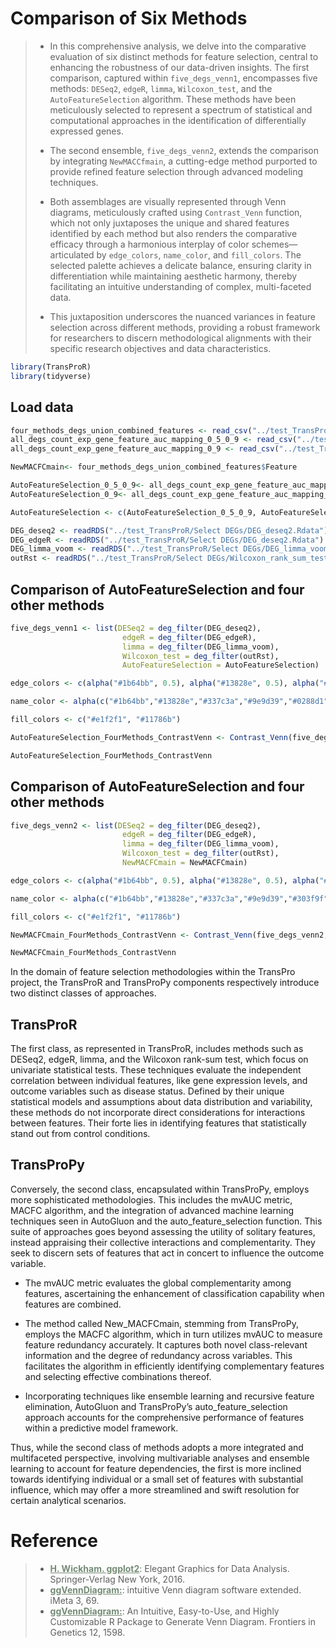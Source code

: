 # Comparison of Six Methods
>* In this comprehensive analysis, we delve into the comparative evaluation of six distinct methods for feature selection, central to enhancing the robustness of our data-driven insights. The first comparison, captured within `five_degs_venn1`, encompasses five methods: `DESeq2`, `edgeR`, `limma`, `Wilcoxon_test`, and the `AutoFeatureSelection` algorithm. These methods have been meticulously selected to represent a spectrum of statistical and computational approaches in the identification of differentially expressed genes.
>
>* The second ensemble, `five_degs_venn2`, extends the comparison by integrating `NewMACCfmain`, a cutting-edge method purported to provide refined feature selection through advanced modeling techniques.
>
>* Both assemblages are visually represented through Venn diagrams, meticulously crafted using `Contrast_Venn` function, which not only juxtaposes the unique and shared features identified by each method but also renders the comparative efficacy through a harmonious interplay of color schemes—articulated by `edge_colors`, `name_color`, and `fill_colors`. The selected palette achieves a delicate balance, ensuring clarity in differentiation while maintaining aesthetic harmony, thereby facilitating an intuitive understanding of complex, multi-faceted data.
>
>* This juxtaposition underscores the nuanced variances in feature selection across different methods, providing a robust framework for researchers to discern methodological alignments with their specific research objectives and data characteristics.

```r
library(TransProR)
library(tidyverse)
```

## Load data
```r
four_methods_degs_union_combined_features <- read_csv("../test_TransProR/four_methods_degs_union_combined_features.csv")
all_degs_count_exp_gene_feature_auc_mapping_0_5_0_9 <- read_csv("../test_TransProR/all_degs_count_exp_gene_feature_auc_mapping_0.5_0.9.csv")
all_degs_count_exp_gene_feature_auc_mapping_0_9 <- read_csv("../test_TransProR/all_degs_count_exp_gene_feature_auc_mapping_0.9.csv")

NewMACFCmain<- four_methods_degs_union_combined_features$Feature

AutoFeatureSelection_0_5_0_9<- all_degs_count_exp_gene_feature_auc_mapping_0_5_0_9$Gene
AutoFeatureSelection_0_9<- all_degs_count_exp_gene_feature_auc_mapping_0_9$Gene

AutoFeatureSelection <- c(AutoFeatureSelection_0_5_0_9, AutoFeatureSelection_0_9)

DEG_deseq2 <- readRDS("../test_TransProR/Select DEGs/DEG_deseq2.Rdata")
DEG_edgeR <- readRDS("../test_TransProR/Select DEGs/DEG_deseq2.Rdata")
DEG_limma_voom <- readRDS("../test_TransProR/Select DEGs/DEG_limma_voom.Rdata")
outRst <- readRDS("../test_TransProR/Select DEGs/Wilcoxon_rank_sum_testoutRst.Rdata")

```


## Comparison of AutoFeatureSelection and four other methods
```r
five_degs_venn1 <- list(DESeq2 = deg_filter(DEG_deseq2), 
                         edgeR = deg_filter(DEG_edgeR), 
                         limma = deg_filter(DEG_limma_voom), 
                         Wilcoxon_test = deg_filter(outRst),
                         AutoFeatureSelection = AutoFeatureSelection)

edge_colors <- c(alpha("#1b64bb", 0.5), alpha("#13828e", 0.5), alpha("#337c3a", 0.5), alpha("#9e9d39", 0.5), alpha("#0288d1", 0.5))

name_color <- alpha(c("#1b64bb","#13828e","#337c3a","#9e9d39","#0288d1"), 0.8)

fill_colors <- c("#e1f2f1", "#11786b")

AutoFeatureSelection_FourMethods_ContrastVenn <- Contrast_Venn(five_degs_venn1, edge_colors, name_color, fill_colors, label_size = 2.5)

AutoFeatureSelection_FourMethods_ContrastVenn
```

## Comparison of AutoFeatureSelection and four other methods
```r
five_degs_venn2 <- list(DESeq2 = deg_filter(DEG_deseq2), 
                         edgeR = deg_filter(DEG_edgeR), 
                         limma = deg_filter(DEG_limma_voom), 
                         Wilcoxon_test = deg_filter(outRst),
                         NewMACFCmain = NewMACFCmain)

edge_colors <- c(alpha("#1b64bb", 0.5), alpha("#13828e", 0.5), alpha("#337c3a", 0.5), alpha("#9e9d39", 0.5), alpha("#303f9f", 0.5))

name_color <- alpha(c("#1b64bb","#13828e","#337c3a","#9e9d39","#303f9f"), 0.8)

fill_colors <- c("#e1f2f1", "#11786b")

NewMACFCmain_FourMethods_ContrastVenn <- Contrast_Venn(five_degs_venn2, edge_colors, name_color, fill_colors, label_size = 2.5)

NewMACFCmain_FourMethods_ContrastVenn
```


::: {.callout-note}
In the domain of feature selection methodologies within the TransPro project, the TransProR and TransProPy components respectively introduce two distinct classes of approaches.
:::

::: {.panel-tabset}

## TransProR
The first class, as represented in TransProR, includes methods such as DESeq2, edgeR, limma, and the Wilcoxon rank-sum test, which focus on univariate statistical tests. These techniques evaluate the independent correlation between individual features, like gene expression levels, and outcome variables such as disease status. Defined by their unique statistical models and assumptions about data distribution and variability, these methods do not incorporate direct considerations for interactions between features. Their forte lies in identifying features that statistically stand out from control conditions.

## TransProPy
Conversely, the second class, encapsulated within TransProPy, employs more sophisticated methodologies. This includes the mvAUC metric, MACFC algorithm, and the integration of advanced machine learning techniques seen in AutoGluon and the auto_feature_selection function. This suite of approaches goes beyond assessing the utility of solitary features, instead appraising their collective interactions and complementarity. They seek to discern sets of features that act in concert to influence the outcome variable.

* The mvAUC metric evaluates the global complementarity among features, ascertaining the enhancement of classification capability when features are combined.

* The method called New_MACFCmain, stemming from TransProPy, employs the MACFC algorithm, which in turn utilizes mvAUC to measure feature redundancy accurately. It captures both novel class-relevant information and the degree of redundancy across variables. This facilitates the algorithm in efficiently identifying complementary features and selecting effective combinations thereof.

* Incorporating techniques like ensemble learning and recursive feature elimination, AutoGluon and TransProPy’s auto_feature_selection approach accounts for the comprehensive performance of features within a predictive model framework.

:::

::: {.callout-tip}
Thus, while the second class of methods adopts a more integrated and multifaceted perspective, involving multivariable analyses and ensemble learning to account for feature dependencies, the first is more inclined towards identifying individual or a small set of features with substantial influence, which may offer a more streamlined and swift resolution for certain analytical scenarios.
:::


# Reference
>   - <a href="https://ggplot2.tidyverse.org/" style="color: #758b76; font-weight: bold;">H. Wickham. ggplot2</a>: Elegant Graphics for Data Analysis. Springer-Verlag New York, 2016.
>   - <a href="https://onlinelibrary.wiley.com/doi/full/10.1002/imt2.177" style="color: #758b76; font-weight: bold;">ggVennDiagram:</a>: intuitive Venn diagram software extended. iMeta 3, 69.
>   - <a href="https://www.frontiersin.org/journals/genetics/articles/10.3389/fgene.2021.706907/full" style="color: #758b76; font-weight: bold;">ggVennDiagram:</a>: An Intuitive, Easy-to-Use, and Highly Customizable R Package to Generate Venn Diagram. Frontiers in Genetics 12, 1598.
